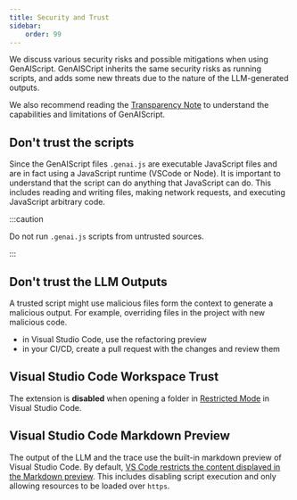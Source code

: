 ```yaml
---
title: Security and Trust
sidebar:
    order: 99
---
```


We discuss various security risks and possible mitigations when using GenAIScript.
GenAISCript inherits the same security risks as running scripts, and adds some new threats due to the nature of the LLM-generated outputs.

We also recommend reading the [Transparency Note](/genaiscript/reference/transparency-note) 
to understand the capabilities and limitations of GenAIScript.

## Don't trust the scripts

Since the GenAIScript files `.genai.js` are executable JavaScript files and are in fact using a JavaScript runtime (VSCode or Node). It is important to understand that the script can do anything that JavaScript can do. This includes reading and writing files, making network requests, and executing JavaScript arbitrary code.

:::caution

Do not run `.genai.js` scripts from untrusted sources.

:::

## Don't trust the LLM Outputs

A trusted script might use malicious files form the context to generate a malicious output.
For example, overriding files in the project with new malicious code.

<WarningCode />

- in Visual Studio Code, use the refactoring preview
- in your CI/CD, create a pull request with the changes and review them


## Visual Studio Code Workspace Trust

The extension is **disabled** when opening a folder in [Restricted Mode](https://code.visualstudio.com/docs/editor/workspace-trust) in Visual Studio Code.

## Visual Studio Code Markdown Preview

The output of the LLM and the trace use the built-in markdown preview of Visual Studio Code.
By default, [VS Code restricts the content displayed in the Markdown preview](https://code.visualstudio.com/Docs/languages/markdown#_markdown-preview-security). 
This includes disabling script execution and only allowing resources to be loaded over `https`.
